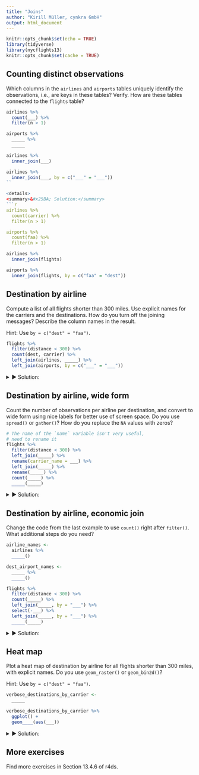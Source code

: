 ```yaml
---
title: "Joins"
author: "Kirill Müller, cynkra GmbH"
output: html_document
---
```


```r
knitr::opts_chunk$set(echo = TRUE)
library(tidyverse)
library(nycflights13)
knitr::opts_chunk$set(cache = TRUE)
```

## Counting distinct observations

Which columns in the `airlines` and `airports` tables uniquely identify the observations, i.e., are keys in these tables?
Verify.
How are these tables connected to the `flights` table?
    
```r
airlines %>%
  count(___) %>%
  filter(n > 1)

airports %>%
  _____ %>%
  _____

airlines %>%
  inner_join(___)

airlines %>%
  inner_join(___, by = c("___" = "___"))
``

<details>
<summary>&#x25BA; Solution:</summary>
```r
airlines %>%
  count(carrier) %>% 
  filter(n > 1)

airports %>%
  count(faa) %>%
  filter(n > 1)
```

```r
airlines %>%
  inner_join(flights)

airports %>%
  inner_join(flights, by = c("faa" = "dest"))
```
</details>

## Destination by airline

Compute a list of all flights shorter than 300 miles. Use explicit names for the carriers and the destinations. How do you turn off the joining messages? Describe the column names in the result.

Hint: Use `by = c("dest" = "faa")`.
    
```r
flights %>% 
  filter(distance < 300) %>%
  count(dest, carrier) %>%
  left_join(airlines, _____) %>%
  left_join(airports, by = c("___" = "___"))
```

<details>
<summary>&#x25BA; Solution:</summary>
```r
flights %>% 
  filter(distance < 300) %>%
  left_join(airlines, by = "carrier") %>%
  left_join(airports, by = c("dest" = "faa"))
```
</details>

## Destination by airline, wide form

Count the number of observations per airline per destination, and convert to wide form using nice labels for better use of screen space. Do you use `spread()` or `gather()`? How do you replace the `NA` values with zeros?
    
```r
# The name of the `name` variable isn't very useful,
# need to rename it
flights %>% 
  filter(distance < 300) %>%
  left_join(_____) %>%
  rename(carrier_name = ___) %>%
  left_join(_____) %>%
  rename(_____) %>%
  count(_____) %>%
  _____(_____)
```

<details>
<summary>&#x25BA; Solution:</summary>
```r
flights %>% 
  filter(distance < 300) %>%
  left_join(airlines, by = "carrier") %>%
  rename(carrier_name = name) %>%
  left_join(airports, by = c("dest" = "faa")) %>% 
  rename(airport_name = name) %>%
  count(carrier_name, airport_name) %>%
  spread(carrier_name, n)
```
</details>

## Destination by airline, economic join

Change the code from the last example to use `count()` right after `filter()`. What additional steps do you need?
    
```r
airline_names <-
  airlines %>%
  _____()

dest_airport_names <-
  _____ %>%
  _____()

flights %>% 
  filter(distance < 300) %>%
  count(_____) %>% 
  left_join(_____, by = "___") %>%
  select(-___) %>% 
  left_join(_____, by = "___") %>% 
  _____(_____)
```

<details>
<summary>&#x25BA; Solution:</summary>
```r
airline_names <-
  airlines %>%
  rename(carrier_name = name)

dest_airport_names <-
  airports %>%
  select(dest = faa, airport_name = name)

verbose_destinations_by_carrier <-
  flights %>% 
  filter(distance < 300) %>%
  count(carrier, dest) %>% 
  left_join(airline_names, by = "carrier") %>%
  select(-carrier) %>% 
  left_join(dest_airport_names, by = "dest") %>% 
  select(-dest)

verbose_destinations_by_carrier
```
</details>

## Heat map

Plot a heat map of destination by airline for all flights shorter than 300 miles, with explicit names. Do you use `geom_raster()` or `geom_bin2d()`?

Hint: Use `by = c("dest" = "faa")`.
    
```r
verbose_destinations_by_carrier <-
  _____

verbose_destinations_by_carrier %>% 
  ggplot() +
  geom____(aes(___))
```

<details>
<summary>&#x25BA; Solution:</summary>
```r
verbose_destinations_by_carrier %>%
  ggplot() +
  geom_raster(aes(airport_name, carrier_name, fill = n)) +
  ggpubr::rotate_x_text()
  # theme(axis.text.x = element_text(angle = 90, hjust = 1, vjust = 0.5))
```
</details>

## More exercises

Find more exercises in Section 13.4.6 of r4ds.
